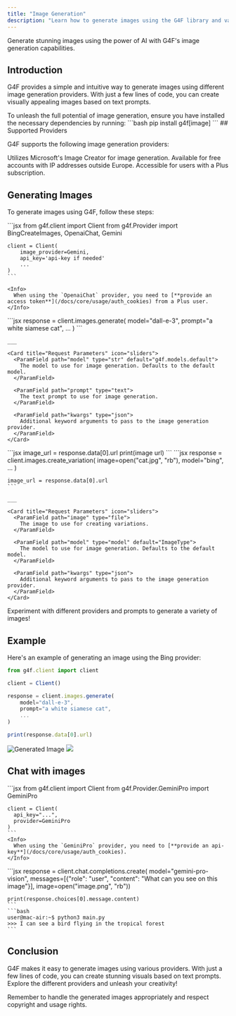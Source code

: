 ```yaml
---
title: "Image Generation"
description: "Learn how to generate images using the G4F library and various image generation providers."
---
```


<Card title="Image Generation" icon="image">
  Generate stunning images using the power of AI with G4F's image generation capabilities.
</Card>

## Introduction

G4F provides a simple and intuitive way to generate images using different image generation providers. With just a few lines of code, you can create visually appealing images based on text prompts.

<Info>
  To unleash the full potential of image generation, ensure you have installed the necessary dependencies by running:
  ```bash
  pip install g4f[image]
  ```
</Info>
## Supported Providers

G4F supports the following image generation providers:

<CardGroup cols={2}>
  <Card title="Bing" icon="microsoft">
    Utilizes Microsoft's Image Creator for image generation.
  </Card>
  <Card title="Google Gemini" icon="google">
    Available for free accounts with IP addresses outside Europe.
  </Card>
  <Card title="OpenAI Chat with GPT-4" icon="robot">
    Accessible for users with a Plus subscription.
  </Card>
</CardGroup>

## Generating Images

To generate images using G4F, follow these steps:

<Steps>
  <Step title="Import the necessary modules" stepNumber={1}>
    ```jsx
    from g4f.client   import Client
    from g4f.Provider import BingCreateImages, OpenaiChat, Gemini

    client = Client(
        image_provider=Gemini,
        api_key='api-key if needed'
        ...
    )
    ```

    <Info>
      When using the `OpenaiChat` provider, you need to [**provide an access token**](/docs/core/usage/auth_cookies) from a Plus user. 
    </Info>
  </Step>
  
  <Step title="Set up the request for image creation" stepNumber={2}>
    ```jsx
    response = client.images.generate(
        model="dall-e-3",
        prompt="a white siamese cat",
        ...
    )
    ```

    ___
    
    <Card title="Request Parameters" icon="sliders">
      <ParamField path="model" type="str" default="g4f.models.default">
        The model to use for image generation. Defaults to the default model.
      </ParamField>
      
      <ParamField path="prompt" type="text">
        The text prompt to use for image generation.
      </ParamField>
      
      <ParamField path="kwargs" type="json">
        Additional keyword arguments to pass to the image generation provider.
      </ParamField>
    </Card>
  </Step>
  
  <Step title="Get image links from the response" stepNumber={3}>
    ```jsx
    image_url = response.data[0].url
    print(image url) 
    ```
    
  </Step>
  <Step title="Image Variations" stepNumber={4}>
    ```jsx
    response = client.images.create_variation(
        image=open("cat.jpg", "rb"),
        model="bing",
        ...
    )

    image_url = response.data[0].url
    ```

    ___
    
    <Card title="Request Parameters" icon="sliders">
      <ParamField path="image" type="file">
        The image to use for creating variations.
      </ParamField>
      
      <ParamField path="model" type="model" default="ImageType">
        The model to use for image generation. Defaults to the default model.
      </ParamField>
      
      <ParamField path="kwargs" type="json">
        Additional keyword arguments to pass to the image generation provider.
      </ParamField>
    </Card>
    
  </Step>
</Steps>

<Tip>
  Experiment with different providers and prompts to generate a variety of images!
</Tip>

## Example

Here's an example of generating an image using the Bing provider:

```jsx
from g4f.client import client

client = Client()

response = client.images.generate(
    model="dall-e-3",
    prompt="a white siamese cat",
    ...
)

print(response.data[0].url)
```

<Frame>
  <img src="https://raw.githubusercontent.com/xtekky/gpt4free/main/docs/cat.jpeg" alt="Generated Image" />
  <img src="https://raw.githubusercontent.com/xtekky/gpt4free/main/docs/cat.webp" />
</Frame>

## Chat with images

<Steps>
  <Step title="Import the necessary modules" stepNumber={1}>
    ```jsx
    from g4f.client import Client
    from g4f.Provider.GeminiPro import GeminiPro

    client = Client(
      api_key="...",
      provider=GeminiPro
    )
    ```
    <Info>
      When using the `GeminiPro` provider, you need to [**provide an api-key**](/docs/core/usage/auth_cookies). 
    </Info>
  </Step>
  <Step title="Chat with your image" stepNumber={1}>
    ```jsx
    response = client.chat.completions.create(
        model="gemini-pro-vision",
        messages=[{"role": "user", "content": "What can you see on this image"}],
        image=open("image.png", "rb"))

    print(response.choices[0].message.content)
    ```
    ```bash
    user@mac-air:~$ python3 main.py
    >>> I can see a bird flying in the tropical forest
    ```
  </Step>
</Steps>

## Conclusion

G4F makes it easy to generate images using various providers. With just a few lines of code, you can create stunning visuals based on text prompts. Explore the different providers and unleash your creativity!

<Tip>
  Remember to handle the generated images appropriately and respect copyright and usage rights.
</Tip>